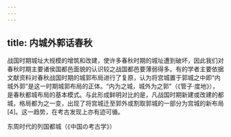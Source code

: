 ```yaml
---
---
---
```

title: 内城外郭话春秋
---




战国时期城址大规模的增筑和改建，使许多春秋时期的城址遭到破坏，因此我们对春秋时期主要诸侯国都邑面貌的认识较之战国都邑要薄弱得多。有的学者主要依据文献资料对春秋战国时期的城郭布局进行了复原，认为将宫城置于郭城之中即“内城外郭”是这一时期城郭布局的正体。“内为之城，城外为之郭”（《管子·度地》），是春秋都城布局的基本模式。与此形成鲜明对比的是，凡战国时期新建或改建的都城，格局都为之一变，出现了将宫城迁至郭外或割取郭城的一部分为宫城的新布局[4]。这一趋势，在考古发现上亦有迹可循。

东周时代的列国都城（《中国の考古学》）